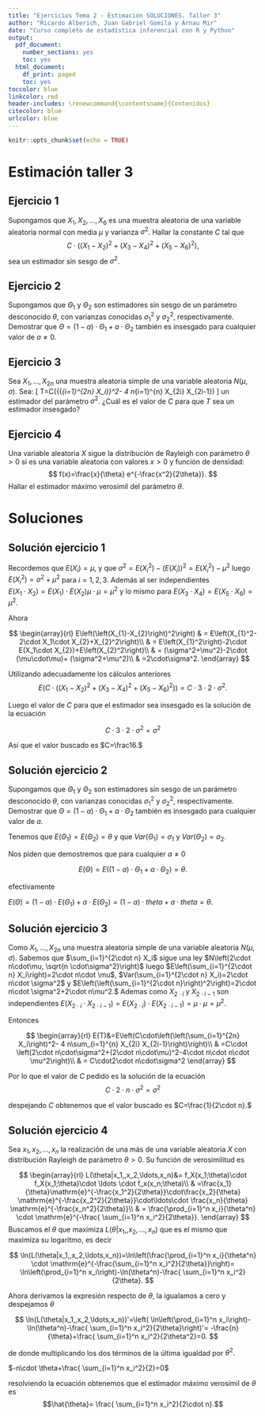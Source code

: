 ```yaml
---
title: "Ejercicios Tema 2 - Estimación SOLUCIONES. Taller 3"
author: "Ricardo Alberich, Juan Gabriel Gomila y Arnau Mir"
date: "Curso completo de estadística inferencial con R y Python"
output:
  pdf_document:
    number_sections: yes
    toc: yes
  html_document:
    df_print: paged
    toc: yes
toccolor: blue
linkcolor: red
header-includes: \renewcommand{\contentsname}{Contenidos}
citecolor: blue
urlcolor: blue
---
```


```r
knitr::opts_chunk$set(echo = TRUE)
```


# Estimación taller 3

## Ejercicio 1
Supongamos  que $X_1,X_2,\ldots,X_6$ es una muestra aleatoria de una
variable aleatoria normal con media  $\mu$ y  varianza $\sigma^2$.
 Hallar  la constante $C$ tal que $$C\cdot\bigl({(X_1 -X_2)}^2 +{(X_3 -X_4)}^2 + 
 {(X_5 -X_6)}^2\bigr),$$ sea  un estimador sin sesgo de $\sigma^2$.

## Ejercicio 2
Supongamos  que $\Theta_1$ y  $\Theta_2$ son estimadores sin sesgo
de un parámetro desconocido $\theta$, con varianzas conocidas $\sigma_1^2$ y
$\sigma_2^2$, respectivamente. Demostrar  que $\Theta =(1-a)\cdot\Theta_1 +a\cdot \Theta_2$ también es insesgado para cualquier valor de $a\not=0$.

## Ejercicio 3
Sea $X_1,\ldots,X_{2n}$ una muestra aleatoria simple de una variable
aleatoria $N(\mu,\sigma)$. Sea:
\[
T=C\left({\left(\sum_{i=1}^{2n} X_i\right)}^2- 4 n\sum_{i=1}^{n}
X_{2i} X_{2i-1}\right)
\]
un estimador del parámetro $\sigma^2$. ¿Cuál es el valor de $C$ para que 
$T$ sea un estimador insesgado?

## Ejercicio 4
Una variable aleatoria $X$ sigue la  distribución de 
Rayleigh con parámetro $\theta >0$ si es una variable 
aleatoria con valores $x>0$ y  función  de densidad:
$$
f(x)=\frac{x}{\theta} e^{-\frac{x^2}{2\theta}}.
$$
Hallar el estimador máximo verosímil del parámetro $\theta$.

# Soluciones

## Solución ejercicio 1
Recordemos que $E(X_i)=\mu$,  y que $\sigma^2=E(X_i^2)-\left(E(X_i)\right)^2=E(X_i^2)-\mu^2$ luego $E(X_i^2)=\sigma^2+\mu^2$ para $i=1,2,3$. Además al ser independientes  
$E(X_1\cdot X_{2})=E(X_1)\cdot E(X_2)\mu\cdot\mu=\mu^2$  y lo mismo para  $E(X_3\cdot X_{4})=E(X_5\cdot X_{6})=\mu^2.$

Ahora

$$
\begin{array}{rl}
E\left(\left(X_{1}-X_{2}\right)^2\right) & =
E\left(X_{1}^2-2\cdot X_1\cdot X_{2}+X_{2}^2\right)\\
& = E\left(X_{1}^2\right)-2\cdot E(X_1\cdot X_{2})+E\left(X_{2}^2\right)\\
& = (\sigma^2+\mu^2)-2\cdot (\mu\cdot\mu)+ (\sigma^2+\mu^2)\\
& =2\cdot\sigma^2. 
\end{array}
$$


Utilizando adecuadamente los cálculos anteriores
$$
E\left(C\cdot\bigl({(X_1 -X_2)}^2 +{(X_3 -X_4)}^2 + {(X_5 -X_6)}^2\bigr)\right)=C\cdot 3\cdot 2\cdot \sigma^2.
$$

Luego el valor de $C$ para que el estimador sea insesgado es  la solución de la ecuación 

$$C\cdot 3\cdot 2\cdot \sigma^2=\sigma^2$$

Así que el valor buscado es $C=\frac16.$ 


## Solución ejercicio 2

Supongamos  que $\Theta_1$ y  $\Theta_2$ son estimadores sin sesgo
de un parámetro desconocido $\theta$, con varianzas conocidas $\sigma_1^2$ y
$\sigma_2^2$, respectivamente. Demostrar  que $\Theta =(1-a)\cdot\Theta_1 +a\cdot \Theta_2$ también es insesgado para cualquier valor de $a$.



Tenemos que $E(\Theta_1)=E(\Theta_2)=\theta$ y que $Var(\Theta_1)=\sigma_1$ y $Var(\Theta_2)=\sigma_2$.

Nos piden que demostremos que  para cualquier $a\not=0$

$$
E(\Theta) =E\left((1-a)\cdot\Theta_1 +a\cdot \Theta_2\right)=\theta.
$$

efectivamente 

$E(\Theta)=(1-a)\cdot E(\Theta_1) +a\cdot E(\Theta_2)=(1-a)\cdot theta +a\cdot theta=\theta.$

## Solución ejercicio 3
Como $X_1,\ldots,X_{2n}$ una muestra aleatoria simple de una variable
aleatoria $N(\mu,\sigma)$. Sabemos que  $\sum_{i=1}^{2\cdot n} X_i$ sigue una ley $N\left(2\cdot n\cdot\mu, \sqrt{n \cdot\sigma^2}\right)$ luego $E\left(\sum_{i=1}^{2\cdot n} X_i\right)=2\cdot n\cdot \mu$, $Var(\sum_{i=1}^{2\cdot n} X_i)=2\cdot n\cdot \sigma^2$ y $E\left(\left(\sum_{i=1}^{2\cdot n}\right)^2\right)=2\cdot n\cdot \sigma^2+2\cdot n\mu^2.$ Ademas como $X_{2\cdot i}$ y $X_{2\cdot i-1}$ son independientes $E(X_{2\cdot i}\cdot X_{2\cdot i-1})=E(X_{2\cdot i})\cdot E(X_{2\cdot i-1})=\mu\cdot \mu=\mu^2.$

Entonces 

$$
\begin{array}{rl}
E(T)&=E\left(C\cdot\left(\left(\sum_{i=1}^{2n} X_i\right)^2- 4 n\sum_{i=1}^{n}
X_{2i} X_{2i-1}\right)\right)\\
& =C\cdot \left(2\cdot n\cdot\sigma^2+(2\cdot n\cdot\mu)^2-4\cdot n\cdot n\cdot \mu^2\right)\\
& = C\cdot2\cdot n\cdot\sigma^2
\end{array}
$$

Por lo que el valor de $C$ pedido es la solución de la ecuación 
$$
C\cdot 2\cdot n\cdot\sigma^2=\sigma^2$$


despejando $C$ obtenemos que el valor buscado es $C=\frac{1}{2\cdot n}.$



## Solución ejercicio 4


Sea $x_1,x_2,\ldots,x_n$ la realización de una más de una  variable aleatoria $X$ con distribución Rayleigh de parámetro $\theta >0$. Su función de verosimilitud es 

$$ 
\begin{array}{rl}
L(\theta|x_1,,x_2,\ldots,x_n)&=   f_X(x_1;\theta)\cdot f_X(x_1;\theta)\cdot \ldots \cdot f_x(x_n;\theta)\\
& =\frac{x_1}{\theta}\mathrm{e}^{-\frac{x_1^2}{2\theta}}\cdot\frac{x_2}{\theta} \mathrm{e}^{-\frac{x_2^2}{2\theta}}\cdot\ldots\cdot \frac{x_n}{\theta} \mathrm{e}^{-\frac{x_n^2}{2\theta}}\\
& = \frac{\prod_{i=1}^n x_i}{\theta^n} \cdot \mathrm{e}^{-\frac{ \sum_{i=1}^n x_i^2}{2\theta}}.
\end{array}
$$
Buscamos el $\theta$ que maximiza $L(\theta|x_1,,x_2,\ldots,x_n)$ que es el mismo que maximiza su logaritmo, es decir 

$$
\ln(L(\theta|x_1,,x_2,\ldots,x_n))=\ln\left(\frac{\prod_{i=1}^n x_i}{\theta^n} \cdot \mathrm{e}^{-\frac{\sum_{i=1}^n x_i^2}{2\theta}}\right)=
\ln\left(\prod_{i=1}^n x_i\right)-\ln(\theta^n)-\frac{ \sum_{i=1}^n x_i^2}{2\theta}.
$$



Ahora derivamos la expresión respecto de $\theta$, la igualamos a  cero y despejamos $\theta$

$$
\ln(L(\theta|x_1,,x_2,\ldots,x_n))'=\left(
\ln\left(\prod_{i=1}^n x_i\right)-\ln(\theta^n)-\frac{ \sum_{i=1}^n x_i^2}{2\theta}\right)'= -\frac{n}{\theta}+\frac{ \sum_{i=1}^n x_i^2}{2\theta^2}=0.
$$


de donde   multiplicando los dos términos de la última igualdad por $\theta^2.$

$-n\cdot \theta+\frac{ \sum_{i=1}^n x_i^2}{2}=0$

resolviendo la ecuación  obtenemos que el estimador máximo verosímil de $\theta$ es $$\hat{\theta}= \frac{ \sum_{i=1}^n x_i^2}{2\cdot n}.$$